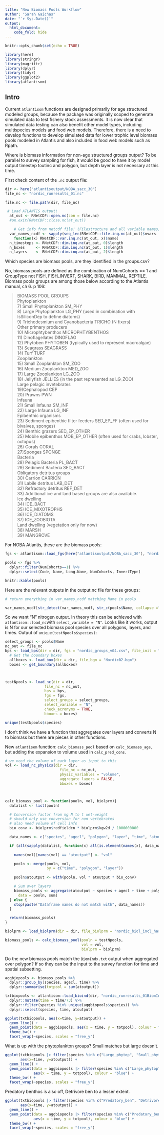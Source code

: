```yaml
---
title: "New Biomass Pools Workflow"
author: "Sarah Gaichas"
date: "`r Sys.Date()`"
output:
  html_document:
    code_fold: hide
---
```

```r
knitr::opts_chunk$set(echo = TRUE)
```

```r
library(here)
library(stringr)
library(magrittr)
library(dplyr)
library(tidyr)
library(ggplot2)
library(atlantisom)
```


## Intro

Current `atlantisom` functions are designed primarily for age structured modeled groups, because the package was originally scoped to generate simulated data to test fishery stock assessments. It is now clear that simulated data testing can also benefit other model types, including multispecies models and food web models. Therefore, there is a need to develop functions to develop simulated data for lower trophic level biomass pools modeled in Atlantis and also included in food web models such as Rpath.

Where is biomass information for non-age structured groups output? To be parallel to survey sampling for fish, it would be good to have it by model output timestep toutinc and polygon, but depth layer is not necessary at this time.

First check content of the `.nc` output file:

```r

dir <- here("atlantisoutput/NOBA_sacc_30")
file_nc <- "nordic_runresults_01.nc"

file.nc <- file.path(dir, file_nc)

 # Load ATLANTIS output!
  at_out <- RNetCDF::open.nc(con = file.nc)
  #on.exit(RNetCDF::close.nc(at_out))

    # Get info from netcdf file! (Filestructure and all variable names)
  var_names_ncdf <- sapply(seq_len(RNetCDF::file.inq.nc(at_out)$nvars - 1),
    function(x) RNetCDF::var.inq.nc(at_out, x)$name)
  n_timesteps <- RNetCDF::dim.inq.nc(at_out, 0)$length
  n_boxes     <- RNetCDF::dim.inq.nc(at_out, 1)$length
  n_layers    <- RNetCDF::dim.inq.nc(at_out, 2)$length

```

Which species are biomass pools, are they identified in the groups.csv?

No, biomass pools are defined as the combination of NumCohorts == 1 and GroupType not FISH, FISH_INVERT, SHARK, BIRD, MAMMAL, REPTILE. Biomass pools groups are among those below according to the Atlantis manual, ch 6. p 106: 

>BIOMASS POOL GROUPS  
Phytoplankton  
7) Small Phytoplankton SM_PHY  
8) Large Phytoplankton LG_PHY (used in combination with IsSiliconDep to define diatoms)  
9) Trichodesmium and Cyanobacteria TRICHO (N fixers)  
Other primary producers  
10) Microphtybenthos MICROPHTYBENTHOS  
11) Dinoflagellates DINOFLAG  
12) Phytoben PHYTOBEN (typically used to represent macroalgae)  
13) Seagrass SEAGRASS  
14) Turf TURF  
Zooplankton  
15) Small Zooplankton SM_ZOO  
16) Medium Zooplankton MED_ZOO  
17) Large Zooplankton LG_ZOO  
18) Jellyfish JELLIES (in the past represented as LG_ZOO)  
Large pelagic invetebrates  
19)Cephalopod CEP  
20) Prawns PWN  
Infauna  
21) Small Infauna SM_INF  
22) Large Infauna LG_INF  
Epibenthic organisms  
23) Sediment epibenthic filter feeders SED_EP_FF (often used for bivalves, sponges)  
24) Benthic grazers SED_EP_OTHER  
25) Mobile epibenthos MOB_EP_OTHER (often used for crabs, lobster, octopus)   
26) Corals CORAL  
27)Sponges SPONGE  
Bacteria   
28) Pelagic Bacteria PL_BACT  
29) Sediment Bacteria SED_BACT    
Obligatory detritus groups   
30) Carrion CARRION   
31) Labile detritus LAB_DET   
32) Refractory detritus REF_DET   
33) Additional ice and land based groups are also available.   
Ice dwelling   
34) ICE_BACT   
35) ICE_MIXOTROPHS   
36) ICE_DIATOMS   
37) ICE_ZOOBIOTA   
Land dwelling (vegetation only for now)    
38) MARSH   
39) MANGROVE   

For NOBA Atlantis, these are the biomass pools:

```r

fgs <- atlantisom::load_fgs(here("atlantisoutput/NOBA_sacc_30"), "nordic_groups_v04.csv") 

pools <- fgs %>%
  dplyr::filter(NumCohorts==1) %>%
  dplyr::select(Code, Name, Long.Name, NumCohorts, InvertType)

knitr::kable(pools)

```

Here are the relevant outputs in the output.nc file for these groups:

```r
# return everything in var_names_ncdf matching Name in pools

var_names_ncdf[str_detect(var_names_ncdf, str_c(pools$Name, collapse ="|"))]

```
So we want "N" nitrogen output. In theory this can be achieved with `atlantisom::load_nc`with `select_variable = "N"`. Looks like it works, output is N for our selected biomass pool species over all polygons, layers, and times. Output of `unique(testNpools$species)`:

```r

select_groups <- pools$Name
nc_out <- file_nc
bps <- load_bps(dir = dir, fgs = "nordic_groups_v04.csv", file_init = "nordic_biol_v23.nc")
  # Get the boundary boxes
  allboxes <- load_box(dir = dir, file_bgm = "Nordic02.bgm")
  boxes <- get_boundary(allboxes)



testNpools <- load_nc(dir = dir,
                  file_nc = nc_out,
                  bps = bps,
                  fgs = fgs,
                  select_groups = select_groups,
                  select_variable = "N",
                  check_acronyms = TRUE,
                  bboxes = boxes)

unique(testNpools$species)
```


I don't think we have a function that aggregates over layers and converts N to biomass but there are pieces in other functions. 

New `atlantisom` function: `calc_biomass_pool` based on `calc_biomass_age`, but adding the expansion to volume used in `calc_pred_cons`.

```r


# we need the volume of each layer as input to this
vol <- load_nc_physics(dir = dir,
                         file_nc = nc_out,
                         physic_variables = "volume",
                         aggregate_layers = FALSE,
                         bboxes = boxes)



calc_biomass_pool <- function(pooln, vol, biolprm){
  datalist <- list(pooln)

  # Conversion factor from mg N to t wet-weight
  # should only use conversion for non vertebrates
  # also need volume of cell info
  bio_conv <- biolprm$redfieldcn * biolprm$kgw2d / 1000000000

  data_names <- c("species", "agecl", "polygon", "layer", "time", "atoutput")

  if (all(sapply(datalist, function(x) all(is.element(names(x), data_names))))){
    
    names(vol)[names(vol) == "atoutput"] <- "vol"

    pooln <- merge(pooln, vol,
                   by = c("time", "polygon", "layer"))
    
    pooln$atoutput <- with(pooln, vol * atoutput * bio_conv)

    # Sum over layers 
    biomass_pools <- aggregate(atoutput ~ species + agecl + time + polygon,
      data = pooln, sum)
  } else {
    stop(paste("Dataframe names do not match with", data_names))
  }

  return(biomass_pools)
}

biolprm <- load_biolprm(dir = dir, file_biolprm = "nordic_biol_incl_harv_v_011_1skg.prm")

biomass_pools <- calc_biomass_pool(pooln = testNpools,
                                   vol = vol,
                                   biolprm = biolprm)


```

Do the new biomass pools match the `BiomIndx.txt` output when aggregated over polygon? If so they can be the input to the survey function for time and spatial subsetting.

```r

aggbiopools <- biomass_pools %>%
  dplyr::group_by(species, agecl, time) %>%
  dplyr::summarise(totpool = sum(atoutput))

txtbiopools <- atlantisom::load_bioind(dir, "nordic_runresults_01BiomIndx.txt", fgs) %>%
  dplyr::mutate(time = time/73) %>%
  dplyr::filter(species %in% unique(aggbiopools$species)) %>%
  dplyr::select(species, time, atoutput)

ggplot(txtbiopools, aes(x=time, y=atoutput)) +
  geom_line() +
  geom_point(data = aggbiopools, aes(x = time, y = totpool), colour = "blue") +
  theme_bw() +
  facet_wrap(~species, scales = "free_y")

```

What is up with the phytoplankton groups? Small matches but large doesn't. 

```r
ggplot(txtbiopools |> filter(species %in% c("Large_phytop", "Small_phytop")), 
       aes(x=time, y=atoutput)) +
  geom_line() +
  geom_point(data = aggbiopools |> filter(species %in% c("Large_phytop", "Small_phytop")), 
             aes(x = time, y = totpool), colour = "blue") +
  theme_bw() +
  facet_wrap(~species, scales = "free_y")

```

Predatory benthos is also off, Detrivore ben to a lesser extent. 

```r
ggplot(txtbiopools |> filter(species %in% c("Predatory_ben", "Detrivore_ben")), 
       aes(x=time, y=atoutput)) +
  geom_line() +
  geom_point(data = aggbiopools |> filter(species %in% c("Predatory_ben", "Detrivore_ben")), 
             aes(x = time, y = totpool), colour = "blue") +
  theme_bw() +
  facet_wrap(~species, scales = "free_y")

```

